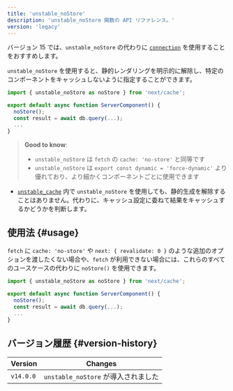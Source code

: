 ```yaml
---
title: 'unstable_noStore'
description: 'unstable_noStore 関数の API リファレンス。'
version: 'legacy'
---
```


バージョン 15 では、`unstable_noStore` の代わりに [`connection`](/docs/app/api-reference/functions/connection) を使用することをおすすめします。

`unstable_noStore` を使用すると、静的レンダリングを明示的に解除し、特定のコンポーネントをキャッシュしないように指定することができます。

```jsx
import { unstable_noStore as noStore } from 'next/cache';

export default async function ServerComponent() {
  noStore();
  const result = await db.query(...);
  ...
}
```

> **Good to know**:
>
> - `unstable_noStore` は `fetch` の `cache: 'no-store'` と同等です
> - `unstable_noStore` は `export const dynamic = 'force-dynamic'` より優れており、より細かくコンポーネントごとに使用できます

- [`unstable_cache`](/docs/app/api-reference/legacy-apis/unstable_cache) 内で `unstable_noStore` を使用しても、静的生成を解除することはありません。代わりに、キャッシュ設定に委ねて結果をキャッシュするかどうかを判断します。

## 使用法 {#usage}

`fetch` に `cache: 'no-store'` や `next: { revalidate: 0 }` のような追加のオプションを渡したくない場合や、`fetch` が利用できない場合には、これらのすべてのユースケースの代わりに `noStore()` を使用できます。

```jsx
import { unstable_noStore as noStore } from 'next/cache';

export default async function ServerComponent() {
  noStore();
  const result = await db.query(...);
  ...
}
```

## バージョン履歴 {#version-history}

| Version   | Changes                             |
| --------- | ----------------------------------- |
| `v14.0.0` | `unstable_noStore` が導入されました |
